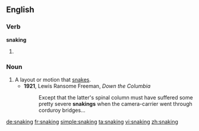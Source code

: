==English==

===Verb===
'''snaking'''

# {{present participle of|snake}}

===Noun===
{{en-noun}}

# A layout or motion that [[snake]]s.
#* '''1921''', Lewis Ransome Freeman, ''Down the Columbia''
#*: Except that the latter's spinal column must have suffered some pretty severe '''snakings''' when the camera-carrier went through corduroy bridges...

[[de:snaking]]
[[fr:snaking]]
[[simple:snaking]]
[[ta:snaking]]
[[vi:snaking]]
[[zh:snaking]]